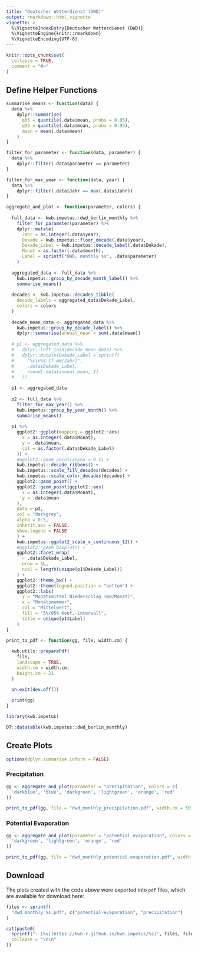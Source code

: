 ```yaml
---
title: "Deutscher Wetterdienst (DWD)"
output: rmarkdown::html_vignette
vignette: >
  %\VignetteIndexEntry{Deutscher Wetterdienst (DWD)}
  %\VignetteEngine{knitr::rmarkdown}
  %\VignetteEncoding{UTF-8}
---
```


```r
knitr::opts_chunk$set(
  collapse = TRUE,
  comment = "#>"
)
```

## Define Helper Functions

```r
summarise_means <- function(data) {
  data %>%
    dplyr::summarise(
      q05 = quantile(.data$mean, probs = 0.05),
      q95 = quantile(.data$mean, probs = 0.95),
      mean = mean(.data$mean)
    )  
}

filter_for_parameter <- function(data, parameter) {
  data %>%
    dplyr::filter(.data$parameter == parameter)
}

filter_for_max_year <- function(data, year) {
  data %>%
    dplyr::filter(.data$Jahr == max(.data$Jahr))
}

aggregate_and_plot <- function(parameter, colors) {
  
  full_data <- kwb.impetus::dwd_berlin_monthly %>% 
    filter_for_parameter(parameter) %>%  
    dplyr::mutate(
      Jahr = as.integer(.data$year), 
      Dekade = kwb.impetus::floor_decade(.data$year),
      Dekade_Label = kwb.impetus::decade_label(.data$Dekade),
      Monat = as.factor(.data$month),
      Label = sprintf("DWD, monthly %s", .data$parameter)
    )
  
  aggregated_data <- full_data %>% 
    kwb.impetus::group_by_decade_month_label() %>% 
    summarise_means()
  
  decades <- kwb.impetus::decades_tibble(
    decade_labels = aggregated_data$Dekade_Label,
    colors = colors
  )
  
  decade_mean_data <- aggregated_data %>%  
    kwb.impetus::group_by_decade_label() %>% 
    dplyr::summarise(annual_mean = sum(.data$mean))
  
  # p1 <- aggregated_data %>%
  #   dplyr::left_join(decade_mean_data) %>%
  #   dplyr::mutate(Dekade_Label = sprintf(
  #     "%s\n%3.1f mm/Jahr)",
  #     .data$Dekade_Label,
  #     round(.data$annual_mean, 1)
  #   ))
  
  p1 <- aggregated_data
  
  p2 <- full_data %>% 
    filter_for_max_year() %>% 
    kwb.impetus::group_by_year_month() %>% 
    summarise_means()
  
  p1 %>% 
    ggplot2::ggplot(mapping = ggplot2::aes(
      x = as.integer(.data$Monat), 
      y = .data$mean,
      col = as.factor(.data$Dekade_Label)
    )) + 
    #ggplot2::geom_point(alpha = 0.5) + 
    kwb.impetus::decade_ribbons() + 
    kwb.impetus::scale_fill_decades(decades) +
    kwb.impetus::scale_color_decades(decades) +
    ggplot2::geom_point() +
    ggplot2::geom_point(ggplot2::aes(
      x = as.integer(.data$Monat),
      y = .data$mean
    ), 
    data = p2,
    col = "darkgrey",
    alpha = 0.5, 
    inherit.aes = FALSE,
    show.legend = FALSE
    ) +
    kwb.impetus::ggplot2_scale_x_continuous_12() +
    #ggplot2::geom_boxplot() +
    ggplot2::facet_wrap( 
      ~ .data$Dekade_Label,
      nrow = 1L, 
      ncol = length(unique(p1$Dekade_Label))
    ) +
    ggplot2::theme_bw() + 
    ggplot2::theme(legend.position = "bottom") +
    ggplot2::labs(
      y = "Monatsmittel Niederschlag (mm/Monat)", 
      x = "Monatsnummer", 
      col = "Mittelwert", 
      fill = "5%/95% Konf.-intervall",
      title = unique(p1$Label)
    )
}

print_to_pdf <- function(gg, file, width.cm) {
  
  kwb.utils::preparePdf(
    file, 
    landscape = TRUE, 
    width.cm = width.cm, 
    height.cm = 21
  )

  on.exit(dev.off())
  
  print(gg)
}
```

```r
library(kwb.impetus)

DT::datatable(kwb.impetus::dwd_berlin_monthly)
```

## Create Plots

```r
options(dplyr.summarise.inform = FALSE)
```

### Precipitation

```r
gg <- aggregate_and_plot(parameter = "precipitation", colors = c(
  'darkblue', 'blue', 'darkgreen', 'lightgreen', 'orange', 'red'
))

print_to_pdf(gg, file = "dwd_monthly_precipitation.pdf", width.cm = 50)
```

### Potential Evaporation

```r
gg <- aggregate_and_plot(parameter = "potential evaporation", colors = c(
  'darkgreen', 'lightgreen', 'orange', 'red'
))

print_to_pdf(gg, file = "dwd_monthly_potential-evaporation.pdf", width.cm = 35)
```

## Download

The plots created with the code above were exported into `pdf` files, which are 
available for download here:

```r
files <- sprintf(
  "dwd_monthly_%s.pdf", c("potential-evaporation", "precipitation")
)

cat(paste0(
  sprintf("- [%s](https://kwb-r.github.io/kwb.impetus/%s)", files, files),
  collapse = "\n\n"
))
```
